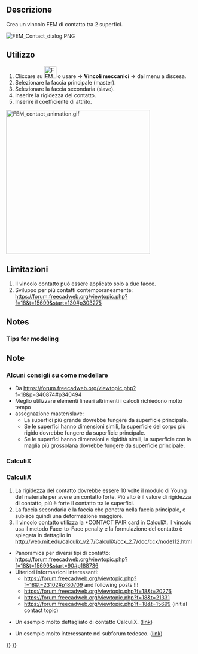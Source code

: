 <languages/>

<div class="mw-translate-fuzzy">
{{Docnav/it|[[FEM_ConstraintPlaneRotation/it|Vincolo piano di rotazione]]|[[FEM_ConstraintTransform/it|Constraint transform]]|[[FEM_Workbench/it|FEM]]|IconL=FEM_ConstraintPlaneRotation.png|IconC=Workbench_FEM.svg|IconR=FEM_ConstraintTransform.png}}
</div>

<div class="mw-translate-fuzzy">
{{GuiCommand/it
|Name=FEM ConstraintContact
|Name/it=Vincolo contatto
|MenuLocation=Modello → Vincoli meccanici → Vincolo contatto
|Workbenches=[[FEM_Workbench/it|FEM]]
|Shortcut=
|SeeAlso=[[FEM_tutorial/it|Tutorial di FEM]]
}}
</div>

<span id="Description"></span>
==Descrizione==

<div class="mw-translate-fuzzy">
Crea un vincolo FEM di contatto tra 2 superfici.
</div>

[[File:FEM_Contact_dialog.PNG]]
{{Caption|The FEM contact task panel}}

<span id="Usage"></span>
==Utilizzo==

<div class="mw-translate-fuzzy">
#Cliccare su [[Image:FEM_ConstraintContact.png|32px]] o usare {{KEY|Modello}} → '''Vincoli meccanici''' →  {{KEY|[[Image:FEM_ConstraintContact.png|32px]] Vincolo contatto}}  dal menu a discesa.
#Selezionare la faccia principale (master).
#Selezionare la faccia secondaria (slave).
#Inserire la rigidezza del contatto.
#Inserire il coefficiente di attrito.
</div>

[[File:FEM_contact_animation.gif|384px]]
{{Caption|Contact example - rigid cube pressed against and sliding on a deformable block. Without contact definition, those two parts wouldn't "see" each other.}}

<span id="Limitations"></span>
==Limitazioni==

<div class="mw-translate-fuzzy">
#Il vincolo contatto può essere applicato solo a due facce.
#Sviluppo per più contatti contemporaneamente: https://forum.freecadweb.org/viewtopic.php?f=18&t=15699&start=130#p303275
</div>

==Notes==

=== Tips for modeling ===

<div class="mw-translate-fuzzy">
==Note==
=== Alcuni consigli su come modellare ===
* Da https://forum.freecadweb.org/viewtopic.php?f=18&p=340874#p340494
* Meglio utilizzare elementi lineari altrimenti i calcoli richiedono molto tempo
* assegnazione master/slave:
** La superfici più grande dovrebbe fungere da superficie principale.
** Se le superfici hanno dimensioni simili, la superficie del corpo più rigido dovrebbe fungere da superficie principale.
** Se le superfici hanno dimensioni e rigidità simili, la superficie con la maglia più grossolana dovrebbe fungere da superficie principale.
</div>

=== CalculiX ===

<div class="mw-translate-fuzzy">
=== CalculiX ===
#La rigidezza del contatto dovrebbe essere 10 volte il modulo di Young del materiale per avere un contatto forte. Più alto è il valore di rigidezza di contatto, più è forte il contatto tra le superfici.
#La faccia secondaria è la faccia che penetra nella faccia principale, e subisce quindi una deformazione maggiore.
#Il vincolo contatto utilizza la *CONTACT PAIR card in CalculiX. Il vincolo usa il metodo Face-to-Face penalty e la formulazione del contatto è spiegata in dettaglio in http://web.mit.edu/calculix_v2.7/CalculiX/ccx_2.7/doc/ccx/node112.html
* Panoramica per diversi tipi di contatto: https://forum.freecadweb.org/viewtopic.php?f=18&t=15699&start=90#p188736
* Ulteriori informazioni interessanti:
** https://forum.freecadweb.org/viewtopic.php?f=18&t=23102#p180709 and following posts !!!
** https://forum.freecadweb.org/viewtopic.php?f=18&t=20276
** https://forum.freecadweb.org/viewtopic.php?f=18&t=21331
** https://forum.freecadweb.org/viewtopic.php?f=18&t=15699 (initial contact topic)
</div>

* Un esempio molto dettagliato di contatto CalculiX. ([http://dip28p.web.fc2.com/calculix/netgen2calculix/index.html link])

<div class="mw-translate-fuzzy">
* Un esempio molto interessante nel subforum tedesco. ([https://forum.freecadweb.org/viewtopic.php?f=13&t=39663&start=10#p337254 link])
</div> 


<div class="mw-translate-fuzzy">
{{Docnav/it|[[FEM_ConstraintPlaneRotation/it|Vincolo piano di rotazione]]|[[FEM_ConstraintTransform/it|Constraint transform]]|[[FEM_Workbench/it|FEM]]|IconL=FEM_ConstraintPlaneRotation.png|IconC=Workbench_FEM.svg|IconR=FEM_ConstraintTransform.png}}
</div>

{{FEM Tools navi{{#translation:}}}}
{{Userdocnavi{{#translation:}}}}